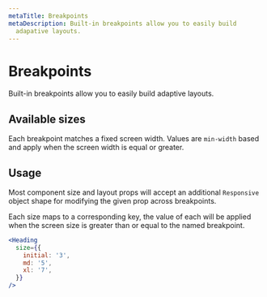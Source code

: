 ```yaml
---
metaTitle: Breakpoints
metaDescription: Built-in breakpoints allow you to easily build
  adapative layouts.
---
```


# Breakpoints

<Description>
  Built-in breakpoints allow you to easily build adaptive layouts.
</Description>

## Available sizes

Each breakpoint matches a fixed screen width. Values are `min-width` based and apply when the screen width is equal or greater.

<ThemesBreakpointsTable />

## Usage

Most component size and layout props will accept an additional `Responsive` object shape for modifying the given prop across breakpoints.

Each size maps to a corresponding key, the value of each will be applied when the screen size is greater than or equal to the named breakpoint.

```jsx
<Heading
  size={{
    initial: '3',
    md: '5',
    xl: '7',
  }}
/>
```
